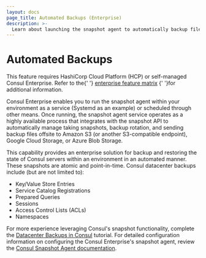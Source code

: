 ```yaml
---
layout: docs
page_title: Automated Backups (Enterprise)
description: >-
  Learn about launching the snapshot agent to automatically backup files to a cloud storage provider so that you can restore Consul servers. Supported providers include Amazon S3, Google Cloud Storage, and Azure Blob Storage. 
---
```


# Automated Backups

<EnterpriseAlert>
  This feature requires
  HashiCorp Cloud Platform (HCP) or self-managed Consul Enterprise.
  Refer to the{' '}
  <a href="/docs/enterprise#consul-enterprise-feature-availability">enterprise feature matrix</a>
  {' '}for additional information.
</EnterpriseAlert>

Consul Enterprise enables you to run
the snapshot agent within your environment as a service (Systemd as an example)
or scheduled through other means. Once running, the snapshot agent service operates as a highly
available process that integrates with the snapshot API to automatically manage
taking snapshots, backup rotation, and sending backup files offsite to Amazon S3
(or another S3-compatible endpoint), Google Cloud Storage, or Azure Blob Storage.

This capability provides an enterprise solution for backup and restoring the state of Consul servers
within an environment in an automated manner. These snapshots are atomic and point-in-time. Consul
datacenter backups include (but are not limited to):

- Key/Value Store Entries
- Service Catalog Registrations
- Prepared Queries
- Sessions
- Access Control Lists (ACLs)
- Namespaces

For more experience leveraging Consul's snapshot functionality, complete the [Datacenter Backups in Consul](https://learn.hashicorp.com/tutorials/consul/backup-and-restore?utm_source=docs) tutorial.
For detailed configuration information on configuring the Consul Enterprise's snapshot agent, review the
[Consul Snapshot Agent documentation](/commands/snapshot/agent).
